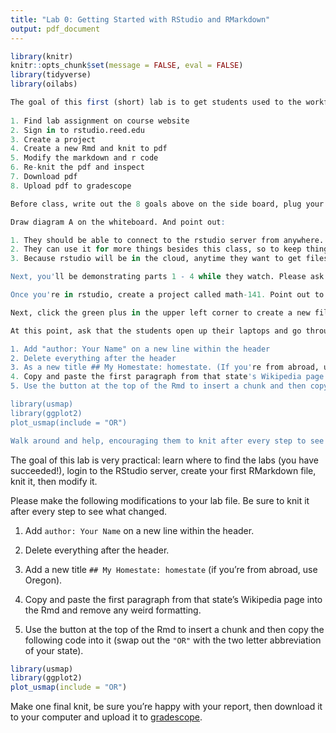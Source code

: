 ```yaml
---
title: "Lab 0: Getting Started with RStudio and RMarkdown"
output: pdf_document
---
```


```r
library(knitr)
knitr::opts_chunk$set(message = FALSE, eval = FALSE)
library(tidyverse)
library(oilabs)
```


```r
The goal of this first (short) lab is to get students used to the workflow of the weekly problem set and lab, both of which will be done in Rmds in RStudio and turned in via GradeScope. More specifically, they should be able to:
  
1. Find lab assignment on course website
2. Sign in to rstudio.reed.edu
3. Create a project
4. Create a new Rmd and knit to pdf
5. Modify the markdown and r code
6. Re-knit the pdf and inspect
7. Download pdf
8. Upload pdf to gradescope
```

```r
Before class, write out the 8 goals above on the side board, plug your laptop into the project, and click AV mute to turn off the screen until you're ready (I think they have new controls for the projection system on a touch screen on the wall). As students come in, please pass around a sign-in sheet where they can fill in 1) their name 2) whether they have joined the Reed Statistics and Data Science workspace and 3) whether they have posted to the math-141 channel. They might have questions about the waitlist or which section they should be in. Just have them sign the paper and talk to me in lecture on Friday. Tell the students that they won't need their computers for the first part of class, so they can shut their laptops.

Draw diagram A on the whiteboard. And point out:

1. They should be able to connect to the rstudio server from anywhere.
2. They can use it for more things besides this class, so to keep things organized, they'll be creating what's called a "project" for math-141.
3. Because rstudio will be in the cloud, anytime they want to get files from their computer into rstudio or vice versa, they'll need to upload and download them.

Next, you'll be demonstrating parts 1 - 4 while they watch. Please ask the to wait to follow along until you've gone through all 4. Pull down the screen, turn off the AV mute, bring up a browser, and navigate to github.com/intro-stats/141-course-materials/labs/00-getting-started.Rmd. Recommend that they keep the lab in a separate tab or window, then open up another browser window to log into the rstudio server. 

Once you're in rstudio, create a project called math-141. Point out to them that it's important that they use certain conventions when naming files: don't use spaces (use dashes or underscores) and best to not use capitalization (for readability).

Next, click the green plus in the upper left corner to create a new file > R Markdown. Switch to pdf output and change the title to "Lab 0 Getting Started". After the file is created, then click the save button, and title it "lab-00-getting-started". Knit the pdf, then carefully go through each component of the Rmd and show what it turned into in the pdf - the header, the markdown text, the title/subtitle, r code, the plot.

At this point, ask that the students open up their laptops and go through those steps 1 - 4. Walk around and be sure that everyone gets to the stage of looking at a pdf before you continue. Once they're all set, write up the following 5 things on the board for them to do (you may want to abbreviate these things when writing).

1. Add "author: Your Name" on a new line within the header
2. Delete everything after the header
3. As a new title ## My Homestate: homestate. (If you're from abroad, use Oregon)
4. Copy and paste the first paragraph from that state's Wikipedia page into the Rmd and remove any weird formatting.
5. Use the button at the top of the Rmd to insert a chunk and then copy the following code into it (swap ou)

library(usmap)
library(ggplot2)
plot_usmap(include = "OR")

Walk around and help, encouraging them to knit after every step to see how things change. Once everyone is onboard, have them download their pdf file, then upload it to gradescope.
```

The goal of this lab is very practical: learn where to find the labs (you have succeeded!), login to the RStudio server, create your first RMarkdown file, knit it, then modify it.

Please make the following modifications to your lab file. Be sure to knit it after every step to see what changed.

1. Add `author: Your Name` on a new line within the header.

2. Delete everything after the header.

3. Add a new title `## My Homestate: homestate` (if you're from abroad, use Oregon).

4. Copy and paste the first paragraph from that state's Wikipedia page into the Rmd and remove any weird formatting.

5. Use the button at the top of the Rmd to insert a chunk and then copy the following code into it (swap out the `"OR"` with the two letter abbreviation of your state).

```r
library(usmap)
library(ggplot2)
plot_usmap(include = "OR")
```

Make one final knit, be sure you're happy with your report, then download it to your computer and upload it to [gradescope](http://www.gradescope.com).